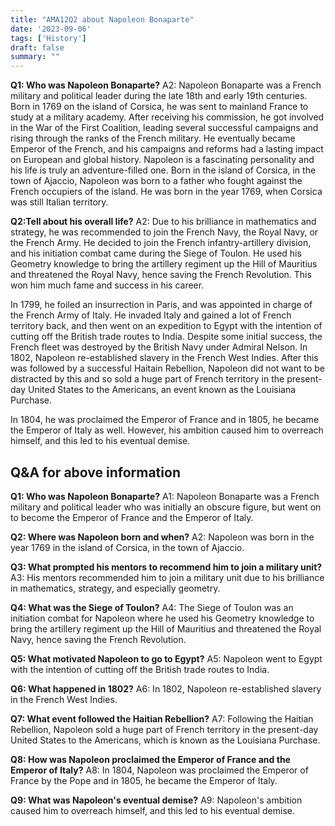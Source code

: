 ---
title: "AMA12Q2 about Napoleon Bonaparte"
date: '2023-09-06'
tags: ['History']
draft: false
summary: ""
---

**Q1: Who was Napoleon Bonaparte?**
A2: Napoleon Bonaparte was a French military and political leader during the late 18th and early 19th centuries. Born in 1769 on the island of Corsica, he was sent to mainland France to study at a military academy. After receiving his commission, he got involved in the War of the First Coalition, leading several successful campaigns and rising through the ranks of the French military. He eventually became Emperor of the French, and his campaigns and reforms had a lasting impact on European and global history.
Napoleon is a fascinating personality and his life is truly an adventure-filled one. Born in the island of Corsica, in the town of Ajaccio, Napoleon was born to a father who fought against the French occupiers of the island. He was born in the year 1769, when Corsica was still Italian territory. 

**Q2:Tell about his overall life?**
A2: Due to his brilliance in mathematics and strategy, he was recommended to join the French Navy, the Royal Navy, or the French Army. He decided to join the French infantry-artillery division, and his initiation combat came during the Siege of Toulon. He used his Geometry knowledge to bring the artillery regiment up the Hill of Mauritius and threatened the Royal Navy, hence saving the French Revolution. This won him much fame and success in his career.  

In 1799, he foiled an insurrection in Paris, and was appointed in charge of the French Army of Italy. He invaded Italy and gained a lot of French territory back, and then went on an expedition to Egypt with the intention of cutting off the British trade routes to India. Despite some initial success, the French fleet was destroyed by the British Navy under Admiral Nelson.
In 1802, Napoleon re-established slavery in the French West Indies. After this was followed by a successful Haitain Rebellion, Napoleon did not want to be distracted by this and so sold a huge part of French territory in the present-day United States to the Americans, an event known as the Louisiana Purchase.

In 1804, he was proclaimed the Emperor of France and in 1805, he became the Emperor of Italy as well. However, his ambition caused him to overreach himself, and this led to his eventual demise.

## Q&A for above information

**Q1: Who was Napoleon Bonaparte?**
A1: Napoleon Bonaparte was a French military and political leader who was initially an obscure figure, but went on to become the Emperor of France and the Emperor of Italy. 

**Q2: Where was Napoleon born and when?**
A2: Napoleon was born in the year 1769 in the island of Corsica, in the town of Ajaccio. 

**Q3: What prompted his mentors to recommend him to join a military unit?**
A3: His mentors recommended him to join a military unit due to his brilliance in mathematics, strategy, and especially geometry. 

**Q4: What was the Siege of Toulon?**
A4: The Siege of Toulon was an initiation combat for Napoleon where he used his Geometry knowledge to bring the artillery regiment up the Hill of Mauritius and threatened the Royal Navy, hence saving the French Revolution. 

**Q5: What motivated Napoleon to go to Egypt?**
A5: Napoleon went to Egypt with the intention of cutting off the British trade routes to India. 

**Q6: What happened in 1802?**
A6: In 1802, Napoleon re-established slavery in the French West Indies. 

**Q7: What event followed the Haitian Rebellion?**
A7: Following the Haitian Rebellion, Napoleon sold a huge part of French territory in the present-day United States to the Americans, which is known as the Louisiana Purchase. 

**Q8: How was Napoleon proclaimed the Emperor of France and the Emperor of Italy?**
A8: In 1804, Napoleon was proclaimed the Emperor of France by the Pope and in 1805, he became the Emperor of Italy. 

**Q9: What was Napoleon's eventual demise?**
A9: Napoleon's ambition caused him to overreach himself, and this led to his eventual demise.

